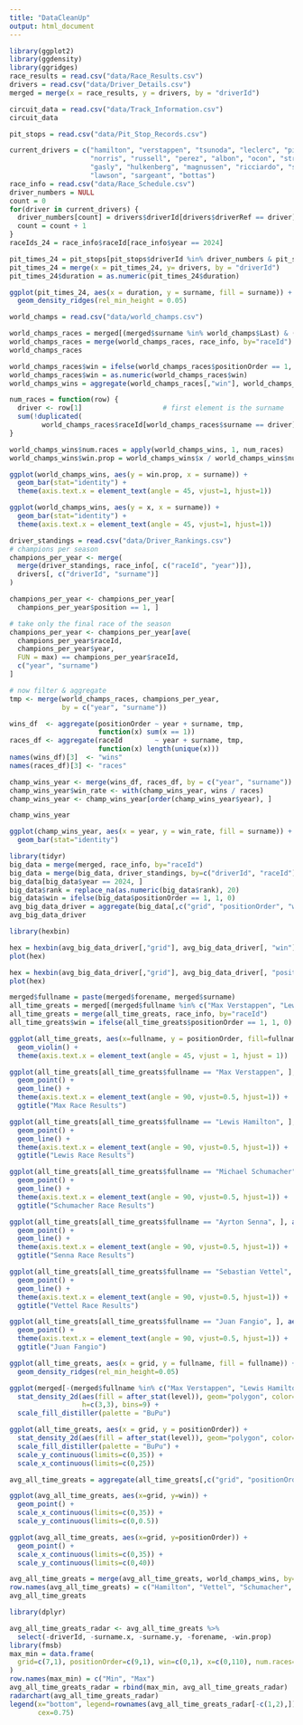 ```yaml
---
title: "DataCleanUp"
output: html_document
---
```


```r
library(ggplot2)
library(ggdensity)
library(ggridges)
race_results = read.csv("data/Race_Results.csv")
drivers = read.csv("data/Driver_Details.csv")
merged = merge(x = race_results, y = drivers, by = "driverId")
```
```r
circuit_data = read.csv("data/Track_Information.csv")
circuit_data
```
```r
pit_stops = read.csv("data/Pit_Stop_Records.csv")

current_drivers = c("hamilton", "verstappen", "tsunoda", "leclerc", "piastri", 
                    "norris", "russell", "perez", "albon", "ocon", "stroll",
                    "gasly", "hulkenberg", "magnussen", "ricciardo", "sainz", "alonso",
                    "lawson", "sargeant", "bottas")
race_info = read.csv("data/Race_Schedule.csv")
driver_numbers = NULL
count = 0
for(driver in current_drivers) {
  driver_numbers[count] = drivers$driverId[drivers$driverRef == driver]
  count = count + 1
}
raceIds_24 = race_info$raceId[race_info$year == 2024]

pit_times_24 = pit_stops[pit_stops$driverId %in% driver_numbers & pit_stops$raceId %in% raceIds_24, ]
pit_times_24 = merge(x = pit_times_24, y= drivers, by = "driverId")
pit_times_24$duration = as.numeric(pit_times_24$duration)
```

```r
ggplot(pit_times_24, aes(x = duration, y = surname, fill = surname)) +
  geom_density_ridges(rel_min_height = 0.05)
```

```r
world_champs = read.csv("data/world_champs.csv")

world_champs_races = merged[(merged$surname %in% world_champs$Last) & (merged$forename %in% world_champs$First), ]
world_champs_races = merge(world_champs_races, race_info, by="raceId")
world_champs_races
```

```r
world_champs_races$win = ifelse(world_champs_races$positionOrder == 1, 1, 0)
world_champs_races$win = as.numeric(world_champs_races$win)
world_champs_wins = aggregate(world_champs_races[,"win"], world_champs_races[,c("surname", "driverId")], "sum")
```
```r
num_races = function(row) {
  driver <- row[1]                    # first element is the surname
  sum(!duplicated(
        world_champs_races$raceId[world_champs_races$surname == driver]))
}

world_champs_wins$num.races = apply(world_champs_wins, 1, num_races)
world_champs_wins$win.prop = world_champs_wins$x / world_champs_wins$num.races

ggplot(world_champs_wins, aes(y = win.prop, x = surname)) +
  geom_bar(stat="identity") +
  theme(axis.text.x = element_text(angle = 45, vjust=1, hjust=1))
```
```r
ggplot(world_champs_wins, aes(y = x, x = surname)) +
  geom_bar(stat="identity") +
  theme(axis.text.x = element_text(angle = 45, vjust=1, hjust=1))
```
```r
driver_standings = read.csv("data/Driver_Rankings.csv")
# champions per season
champions_per_year <- merge(
  merge(driver_standings, race_info[, c("raceId", "year")]),
  drivers[, c("driverId", "surname")]
)

champions_per_year <- champions_per_year[
  champions_per_year$position == 1, ]

# take only the final race of the season
champions_per_year <- champions_per_year[ave(
  champions_per_year$raceId,
  champions_per_year$year,
  FUN = max) == champions_per_year$raceId,
  c("year", "surname")
]

# now filter & aggregate
tmp <- merge(world_champs_races, champions_per_year,
             by = c("year", "surname"))

wins_df  <- aggregate(positionOrder ~ year + surname, tmp,
                      function(x) sum(x == 1))
races_df <- aggregate(raceId        ~ year + surname, tmp,
                      function(x) length(unique(x)))
names(wins_df)[3]  <- "wins"
names(races_df)[3] <- "races"

champ_wins_year <- merge(wins_df, races_df, by = c("year", "surname"))
champ_wins_year$win_rate <- with(champ_wins_year, wins / races)
champ_wins_year <- champ_wins_year[order(champ_wins_year$year), ]

champ_wins_year
```
```r
ggplot(champ_wins_year, aes(x = year, y = win_rate, fill = surname)) +
  geom_bar(stat="identity")
```

```r
library(tidyr)
big_data = merge(merged, race_info, by="raceId")
big_data = merge(big_data, driver_standings, by=c("driverId", "raceId"))
big_data[big_data$year == 2024, ]
big_data$rank = replace_na(as.numeric(big_data$rank), 20)
big_data$win = ifelse(big_data$positionOrder == 1, 1, 0)
avg_big_data_driver = aggregate(big_data[,c("grid", "positionOrder", "win")], big_data[c("driverId", "surname", "forename")], "mean")
avg_big_data_driver
```
```r
library(hexbin)

hex = hexbin(avg_big_data_driver[,"grid"], avg_big_data_driver[, "win"], xbins= 20)
plot(hex)
```

```r
hex = hexbin(avg_big_data_driver[,"grid"], avg_big_data_driver[, "positionOrder"], xbins= 20)
plot(hex)
```
```r
merged$fullname = paste(merged$forename, merged$surname)
all_time_greats = merged[(merged$fullname %in% c("Max Verstappen", "Lewis Hamilton", "Sebastian Vettel", "Michael Schumacher", "Ayrton Senna", "Juan Fangio")), ]
all_time_greats = merge(all_time_greats, race_info, by="raceId")
all_time_greats$win = ifelse(all_time_greats$positionOrder == 1, 1, 0)
```

```r
ggplot(all_time_greats, aes(x=fullname, y = positionOrder, fill=fullname)) +
  geom_violin() +
  theme(axis.text.x = element_text(angle = 45, vjust = 1, hjust = 1))
```

```r
ggplot(all_time_greats[all_time_greats$fullname == "Max Verstappen", ], aes(x = date, y = positionOrder)) +
  geom_point() +
  geom_line() +
  theme(axis.text.x = element_text(angle = 90, vjust=0.5, hjust=1)) +
  ggtitle("Max Race Results")
```
```r
ggplot(all_time_greats[all_time_greats$fullname == "Lewis Hamilton", ], aes(x = date, y = positionOrder)) +
  geom_point() +
  geom_line() +
  theme(axis.text.x = element_text(angle = 90, vjust=0.5, hjust=1)) +
  ggtitle("Lewis Race Results")
```

```r
ggplot(all_time_greats[all_time_greats$fullname == "Michael Schumacher", ], aes(x = date, y = positionOrder)) +
  geom_point() +
  geom_line() +
  theme(axis.text.x = element_text(angle = 90, vjust=0.5, hjust=1)) +
  ggtitle("Schumacher Race Results")
```

```r
ggplot(all_time_greats[all_time_greats$fullname == "Ayrton Senna", ], aes(x = date, y = positionOrder)) +
  geom_point() +
  geom_line() +
  theme(axis.text.x = element_text(angle = 90, vjust=0.5, hjust=1)) +
  ggtitle("Senna Race Results")
```

```r
ggplot(all_time_greats[all_time_greats$fullname == "Sebastian Vettel", ], aes(x = date, y = positionOrder)) +
  geom_point() +
  geom_line() +
  theme(axis.text.x = element_text(angle = 90, vjust=0.5, hjust=1)) +
  ggtitle("Vettel Race Results")
```

```r
ggplot(all_time_greats[all_time_greats$fullname == "Juan Fangio", ], aes(x = date, y = positionOrder)) +
  geom_point() +
  theme(axis.text.x = element_text(angle = 90, vjust=0.5, hjust=1)) +
  ggtitle("Juan Fangio")
```

```r
ggplot(all_time_greats, aes(x = grid, y = fullname, fill = fullname)) +
  geom_density_ridges(rel_min_height=0.05)
```

```r
ggplot(merged[-(merged$fullname %in% c("Max Verstappen", "Lewis Hamilton", "Sebastian Vettel", "Michael Schumacher", "Ayrton Senna", "Juan Fangio")), ], aes(x = grid, y = positionOrder)) +
  stat_density_2d(aes(fill = after_stat(level)), geom="polygon", color="white", 
                  h=c(3,3), bins=9) +
  scale_fill_distiller(palette = "BuPu")
```

```r
ggplot(all_time_greats, aes(x = grid, y = positionOrder)) +
  stat_density_2d(aes(fill = after_stat(level)), geom="polygon", color="white", bins = 13) +
  scale_fill_distiller(palette = "BuPu") +
  scale_y_continuous(limits=c(0,35)) +
  scale_x_continuous(limits=c(0,25))
```

```r
avg_all_time_greats = aggregate(all_time_greats[,c("grid", "positionOrder", "win")], all_time_greats[c("driverId", "surname", "forename")], "mean")
```
```r
ggplot(avg_all_time_greats, aes(x=grid, y=win)) +
  geom_point() +
  scale_x_continuous(limits=c(0,35)) +
  scale_y_continuous(limits=c(0,0.5))
```

```r
ggplot(avg_all_time_greats, aes(x=grid, y=positionOrder)) +
  geom_point() +
  scale_x_continuous(limits=c(0,35)) +
  scale_y_continuous(limits=c(0,40))
```
```r
avg_all_time_greats = merge(avg_all_time_greats, world_champs_wins, by="driverId", all.x=TRUE, all.y=FALSE)
row.names(avg_all_time_greats) = c("Hamilton", "Vettel", "Schumacher", "Senna", "Fangio", "Verstappen")
avg_all_time_greats
```
```r
library(dplyr)

avg_all_time_greats_radar <- avg_all_time_greats %>%
  select(-driverId, -surname.x, -surname.y, -forename, -win.prop)
library(fmsb)
max_min = data.frame(
  grid=c(7,1), positionOrder=c(9,1), win=c(0,1), x=c(0,110), num.races=c(30, 350)
)
row.names(max_min) = c("Min", "Max")
avg_all_time_greats_radar = rbind(max_min, avg_all_time_greats_radar)
radarchart(avg_all_time_greats_radar)
legend(x="bottom", legend=rownames(avg_all_time_greats_radar[-c(1,2),]),horiz=TRUE, bty="n",
       cex=0.75)
```

```r

```

